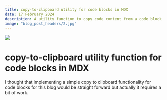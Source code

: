 ```yaml
---
title: copy-to-clipboard utility for code blocks in MDX
date: 17 February 2024
description: A utility function to copy code content from a code block in MDX.
image: "blog_post_headers/2.jpg"
---
```


<img src="/blog_post_headers/2.jpg" className="w-full h-[400px] mb-5" />

# copy-to-clipboard utility function for code blocks in MDX

I thought that implementing a simple copy to clipboard functionality for code blocks for this blog would be straight forward but actually it requires a bit of work.

